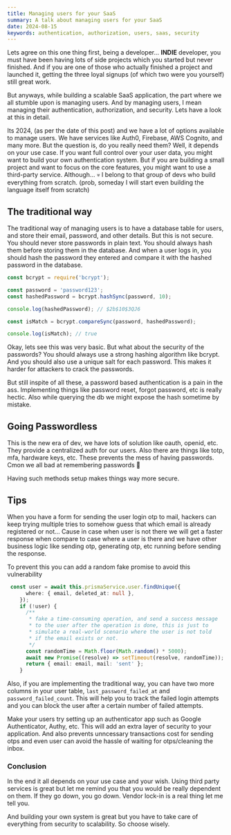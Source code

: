 ```yaml
---
title: Managing users for your SaaS
summary: A talk about managing users for your SaaS
date: 2024-08-15
keywords: authentication, authorization, users, saas, security
---
```


Lets agree on this one thing first, being a developer... **INDIE** developer, you must have been having lots of side projects which you started but never finished. And if you are one of those who actually finished a project and launched it, getting the three loyal signups (of which two were you yourself) still great work.

But anyways, while building a scalable SaaS application, the part where we all stumble upon is managing users. And by managing users, I mean managing their authentication, authorization, and security. Lets have a look at this in detail.

Its 2024, (as per the date of this post) and we have a lot of options available to manage users. We have services like Auth0, Firebase, AWS Cognito, and many more. But the question is, do you really need them? Well, it depends on your use case. If you want full control over your user data, you might want to build your own authentication system. But if you are building a small project and want to focus on the core features, you might want to use a third-party service. Although... 💀 I belong to that
group of devs who build everything from scratch. (prob, someday I will start even building the language itself from scratch)

## The traditional way

The traditional way of managing users is to have a database table for users, and store their email, password, and other details. But this is not secure. You should never store passwords in plain text. You should always hash them before storing them in the database. And when a user logs in, you should hash the password they entered and compare it with the hashed password in the database.

```js
const bcrypt = require('bcrypt');

const password = 'password123';
const hashedPassword = bcrypt.hashSync(password, 10);

console.log(hashedPassword); // $2b$10$3QJ6

const isMatch = bcrypt.compareSync(password, hashedPassword);

console.log(isMatch); // true
```

Okay, lets see this was very basic. But what about the security of the passwords? You should always use a strong hashing algorithm like bcrypt. And you should also use a unique salt for each password. This makes it harder for attackers to crack the passwords.

But still inspite of all these, a password based authentication is a pain in the ass. Implementing things like password reset, forgot password, etc is really hectic. Also while querying the db we might expose the hash sometime by mistake.

## Going Passwordless

This is the new era of dev, we have lots of solution like oauth, openid, etc. They provide a centralized auth for our users. Also there are things like totp, mfa, hardware keys, etc. These prevents the mess of having passwords. Cmon we all bad at remembering passwords 🤷 

Having such methods setup makes things way more secure.

## Tips

When you have a form for sending the user login otp to mail, hackers can keep trying multiple tries to somehow guess that which email is already registered or not... Cause in case when user is not there we will get a faster response when compare to case where a user is there and we have other business logic like sending otp, generating otp, etc running before sending the response.

To prevent this you can add a random fake promise to avoid this vulnerability

```ts
 const user = await this.prismaService.user.findUnique({
      where: { email, deleted_at: null },
    });
    if (!user) {
      /**
       * fake a time-consuming operation, and send a success message
       * to the user after the operation is done, this is just to
       * simulate a real-world scenario where the user is not told
       * if the email exists or not.
       */
      const randomTime = Math.floor(Math.random() * 5000);
      await new Promise((resolve) => setTimeout(resolve, randomTime));
      return { email: email, mail: 'sent' };
    }
```

Also, if you are implementing the traditional way, you can have two more columns in your user table, `last_password_failed_at` and `password_failed_count`. This will help you to track the failed login attempts and you can block the user after a certain number of failed attempts.

Make your users try setting up an authenticator app such as Google Authenticator, Authy, etc. This will add an extra layer of security to your application. And also prevents unncessary transactions cost for sending otps and even user can avoid the hassle of waiting for otps/cleaning the inbox.


### Conclusion

In the end it all depends on your use case and your wish. Using third party services is great but let me remind you that you would be really dependent on them. If they go down, you go down. Vendor lock-in is a real thing let me tell you.

And building your own system is great but you have to take care of everything from security to scalability. So choose wisely.